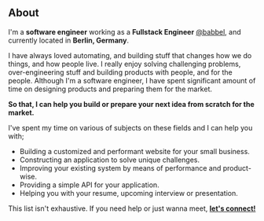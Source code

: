 ## About

I'm a **software engineer** working as a **Fullstack Engineer** [@babbel](https://babbel.com), and currently located in **Berlin, Germany**.

I have always loved automating, and building stuff that changes how we do things, and how people live.
I really enjoy solving challenging problems, over-engineering stuff and building products with people, and for the people.
Although I'm a software engineer, I have spent significant amount of time on designing products and preparing them for the market.

**So that, I can help you build or prepare your next idea from scratch for the market.**

I've spent my time on various of subjects on these fields and I can help you with;

- Building a customized and performant website for your small business.
- Constructing an application to solve unique challenges.
- Improving your existing system by means of performance and product-wise.
- Providing a simple API for your application.
- Helping you with your resume, upcoming interview or presentation.

This list isn't exhaustive. If you need help or just wanna meet, **[let's connect!](https://superpeer.com/omer)**
